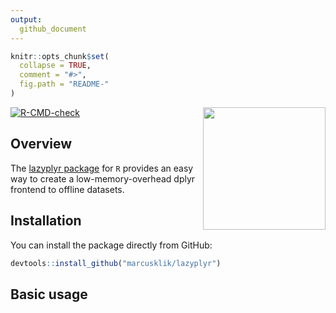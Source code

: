 ```yaml
---
output:
  github_document
---
```


<!-- README.md is generated from README.Rmd. Please edit that file -->

```r
knitr::opts_chunk$set(
  collapse = TRUE,
  comment = "#>",
  fig.path = "README-"
)
```

<img src="lazyplyr.png" align="right" align="right" height="196" width="196" />

<!-- badges: start -->
[![R-CMD-check](https://github.com/MarcusKlik/lazyplyr/workflows/R-CMD-check/badge.svg)](https://github.com/MarcusKlik/lazyplyr/actions)
<!-- badges: end -->


## Overview

The [lazyplyr package](https://github.com/marcusklik/lazyplyr) for `R` provides an easy way to create a low-memory-overhead dplyr frontend to offline datasets.

## Installation

You can install the package directly from GitHub:

```r
devtools::install_github("marcusklik/lazyplyr")
```

## Basic usage

